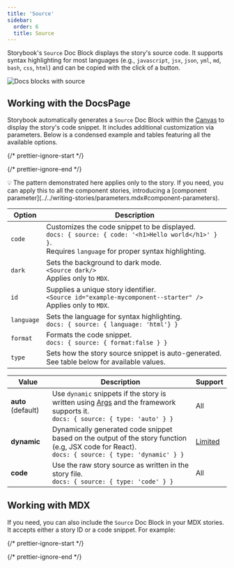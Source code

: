 ```yaml
---
title: 'Source'
sidebar:
  order: 6
  title: Source
---
```


Storybook's `Source` Doc Block displays the story's source code. It supports syntax highlighting for most languages (e.g., `javascript`, `jsx`, `json`, `yml`, `md`, `bash`, `css`, `html`) and can be copied with the click of a button.

![Docs blocks with source](../../_assets/writing-docs/docblock-source.png)

## Working with the DocsPage

Storybook automatically generates a `Source` Doc Block within the [Canvas](./doc-block-canvas.mdx) to display the story's code snippet.
It includes additional customization via parameters. Below is a condensed example and tables featuring all the available options.

{/* prettier-ignore-start */}

<CodeSnippets path="component-story-custom-source.md" />

{/* prettier-ignore-end */}

<div class="aside">
  💡 The pattern demonstrated here applies only to the story. If you need, you can apply this to all the component stories, introducing a [component parameter](../../writing-stories/parameters.mdx#component-parameters).
</div>

| Option     | Description                                                                                                                                                        |
| ---------- | ------------------------------------------------------------------------------------------------------------------------------------------------------------------ |
| `code`     | Customizes the code snippet to be displayed. <br /> `docs: { source: { code: '<h1>Hello world</h1>' } }`. <br /> Requires `language` for proper syntax highlighting. |
| `dark`     | Sets the background to dark mode. <br /> `<Source dark/>` <br /> Applies only to `MDX`.                                                                              |
| `id`       | Supplies a unique story identifier. <br /> `<Source id="example-mycomponent--starter" />` <br /> Applies only to `MDX`.                                              |
| `language` | Sets the language for syntax highlighting. <br /> `docs: { source: { language: 'html'} }`                                                                           |
| `format`   | Formats the code snippet. <br /> `docs: { source: { format:false } }`                                                                                               |
| `type`     | Sets how the story source snippet is auto-generated. See table below for available values.                                                                         |

| Value              | Description                                                                                                                                                       | Support                                          |
| ------------------ | ------------------------------------------------------------------------------------------------------------------------------------------------------------------| -------------------------------------------------|
| **auto** (default) | Use `dynamic` snippets if the story is written using [Args](../../writing-stories/args.mdx) and the framework supports it.<br /> `docs: { source: { type: 'auto' } }` | All                                              |
| **dynamic**        | Dynamically generated code snippet based on the output of the story function (e.g, JSX code for React). <br /> `docs: { source: { type: 'dynamic' } }`             | [Limited](../../api/frameworks-feature-support.mdx) |
| **code**           | Use the raw story source as written in the story file. <br /> `docs: { source: { type: 'code' } }`                                                                 | All                                              |

## Working with MDX

If you need, you can also include the `Source` Doc Block in your MDX stories. It accepts either a story ID or a code snippet. For example:

{/* prettier-ignore-start */}

<CodeSnippets path="component-story-mdx-dedent.md" />

{/* prettier-ignore-end */}
